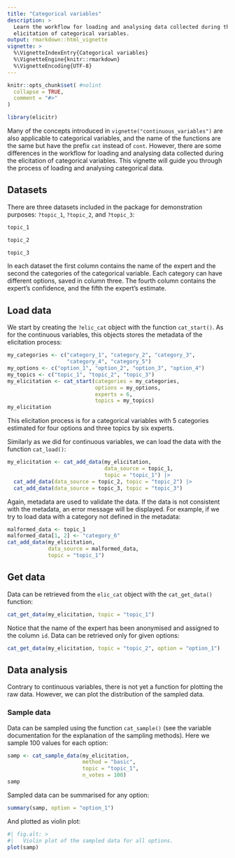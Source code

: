```yaml
---
title: "Categorical variables"
description: > 
  Learn the workflow for loading and analysing data collected during the
  elicitation of categorical variables.
output: rmarkdown::html_vignette
vignette: >
  %\VignetteIndexEntry{Categorical variables}
  %\VignetteEngine{knitr::rmarkdown}
  %\VignetteEncoding{UTF-8}
---
```


```r
knitr::opts_chunk$set( #nolint
  collapse = TRUE,
  comment = "#>"
)
```

```r
library(elicitr)
```

Many of the concepts introduced in `vignette("continuous_variables")` are also applicable to categorical variables, and the name of the functions are the same but have the prefix `cat` instead of `cont`. However, there are some differences in the workflow for loading and analysing data collected during the elicitation of categorical variables. This vignette will guide you through the process of loading and analysing categorical data.

## Datasets

There are three datasets included in the package for demonstration purposes: `?topic_1`, `?topic_2`,  and `?topic_3`:

```r
topic_1
```

```r
topic_2
```

```r
topic_3
```

In each dataset the first column contains the name of the expert and the second the categories of the categorical variable. Each category can have different options, saved in column three. The fourth column contains the expert's confidence, and the fifth the expert's estimate.

## Load data

We start by creating the `?elic_cat` object with the function `cat_start()`. As for the continuous variables, this objects stores the metadata of the elicitation process:

```r
my_categories <- c("category_1", "category_2", "category_3",
                   "category_4", "category_5")
my_options <- c("option_1", "option_2", "option_3", "option_4")
my_topics <- c("topic_1", "topic_2", "topic_3")
my_elicitation <- cat_start(categories = my_categories,
                            options = my_options,
                            experts = 6,
                            topics = my_topics)
my_elicitation
```

This elicitation process is for a categorical variables with 5 categories estimated for four options and three topics by six experts.

Similarly as we did for continuous variables, we can load the data with the function `cat_load()`:

```r
my_elicitation <- cat_add_data(my_elicitation,
                               data_source = topic_1,
                               topic = "topic_1") |>
  cat_add_data(data_source = topic_2, topic = "topic_2") |>
  cat_add_data(data_source = topic_3, topic = "topic_3")
```

Again, metadata are used to validate the data. If the data is not consistent with the metadata, an error message will be displayed. For example, if we try to load data with a category not defined in the metadata:

```r
malformed_data <- topic_1
malformed_data[1, 2] <- "category_6"
cat_add_data(my_elicitation,
             data_source = malformed_data,
             topic = "topic_1")
```

## Get data

Data can be retrieved from the `elic_cat` object with the `cat_get_data()` function:

```r
cat_get_data(my_elicitation, topic = "topic_1")
```

Notice that the name of the expert has been anonymised and assigned to the column `id`. Data can be retrieved only for given options:

```r
cat_get_data(my_elicitation, topic = "topic_2", option = "option_1")
```

## Data analysis

Contrary to continuous variables, there is not yet a function for plotting the raw data. However, we can plot the distribution of the sampled data.

### Sample data

Data can be sampled using the function `cat_sample()` (see the variable documentation for the explanation of the sampling methods). Here we sample 100 values for each option:

```r
samp <- cat_sample_data(my_elicitation,
                        method = "basic",
                        topic = "topic_1",
                        n_votes = 100)
samp
```

Sampled data can be summarised for any option:

```r
summary(samp, option = "option_1")
```

And plotted as violin plot:

```r
#| fig.alt: >
#|   Violin plot of the sampled data for all options.
plot(samp)
```
